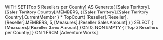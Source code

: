 WITH
SET [Top 5 Resellers per Country] AS
	Generate(
		[Sales Territory].[Sales Territory Country].MEMBERS,
		{ [Sales Territory].[Sales Territory Country].CurrentMember } *
		TopCount( [Reseller].[Reseller].[Reseller].MEMBERS,
	               5,
		          [Measures].[Reseller Sales Amount] )
		     )
SELECT
	{ [Measures].[Reseller Sales Amount] } ON 0,
	NON EMPTY
	{ [Top 5 Resellers per Country] } ON 1
FROM
	[Adventure Works]
	